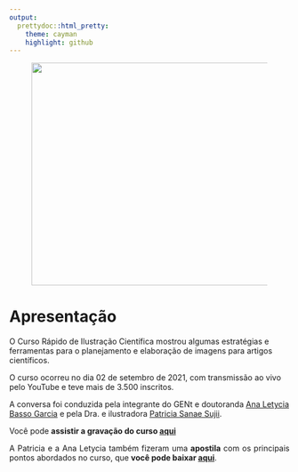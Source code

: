```yaml
---
output:
  prettydoc::html_pretty:
    theme: cayman
    highlight: github
---
```


<center>
<figure>
  <img src="curso-ilustra.png" width="600" height="400" class="center">
</figure>
</center>

# Apresentação

<p style = 'text-align: justify;'> O Curso Rápido de Ilustração Científica mostrou algumas estratégias e ferramentas para o planejamento e elaboração de imagens para artigos científicos.   
  
O curso ocorreu no dia 02 de setembro de 2021, com transmissão ao vivo pelo YouTube e teve mais de 3.500 inscritos.   
  
A conversa foi conduzida pela integrante do GENt e doutoranda [Ana Letycia Basso Garcia](https://twitter.com/BassoLetycia) e pela Dra. e ilustradora [Patricia Sanae Sujii](https://www.instagram.com/psilustra/). </p>
  
<p style = 'text-align: justify;'> Você pode **assistir a gravação do curso [aqui](https://youtu.be/5wWZC0NJ7qc)** </p>

<p style = 'text-align: justify;'>  A Patricia e a Ana Letycia também fizeram uma **apostila** com os principais pontos abordados no curso, que **você pode baixar [aqui](https://github.com/letyciabasso/curso_ilustracao_cientifica/raw/main/Apostila.pdf)**. </p>